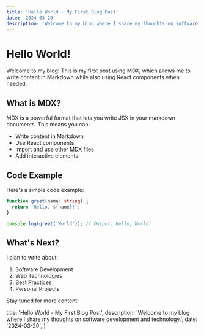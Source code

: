 ```yaml
---
title: 'Hello World - My First Blog Post'
date: '2024-03-20'
description: 'Welcome to my blog where I share my thoughts on software development and technology.'
---
```


# Hello World!

Welcome to my blog! This is my first post using MDX, which allows me to write content in Markdown while also using React components when needed.

## What is MDX?

MDX is a powerful format that lets you write JSX in your markdown documents. This means you can:

- Write content in Markdown
- Use React components
- Import and use other MDX files
- Add interactive elements

## Code Example

Here's a simple code example:

```typescript
function greet(name: string) {
  return `Hello, ${name}!`;
}

console.log(greet('World')); // Output: Hello, World!
```

## What's Next?

I plan to write about:

1. Software Development
2. Web Technologies
3. Best Practices
4. Personal Projects

Stay tuned for more content!

  title: 'Hello World - My First Blog Post',
  description: 'Welcome to my blog where I share my thoughts on software development and technology.',
  date: '2024-03-20',
} 